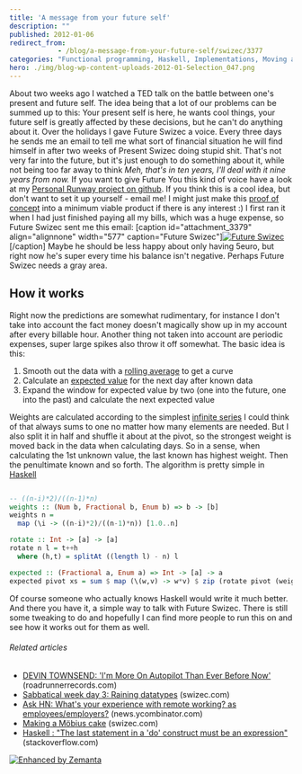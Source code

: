 ```yaml
---
title: 'A message from your future self'
description: ""
published: 2012-01-06
redirect_from: 
            - /blog/a-message-from-your-future-self/swizec/3377
categories: "Functional programming, Haskell, Implementations, Moving average, Programming, Tools, Uncategorized"
hero: ./img/blog-wp-content-uploads-2012-01-Selection_047.png
---
```

About two weeks ago I watched a TED talk on the battle between one&#x27;s present and future self. The idea being that a lot of our problems can be summed up to this: Your present self is here, he wants cool things, your future self is greatly affected by these decisions, but he can&#x27;t do anything about it. Over the holidays I gave Future Swizec a voice. Every three days he sends me an email to tell me what sort of financial situation he will find himself in after two weeks of Present Swizec doing stupid shit. That&#x27;s not very far into the future, but it&#x27;s just enough to do something about it, while not being too far away to think _Meh, that&#x27;s in ten years, I&#x27;ll deal with it nine years from now._ If you want to give Future You this kind of voice have a look at my [Personal Runway project on github](https://github.com/Swizec/Personal-Runway). If you think this is a cool idea, but don&#x27;t want to set it up yourself - email me! I might just make this [proof of concept](http://en.wikipedia.org/wiki/Proof_of_concept "Proof of concept") into a minimum viable product if there is any interest :) I first ran it when I had just finished paying all my bills, which was a huge expense, so Future Swizec sent me this email: \[caption id=&quot;attachment_3379&quot; align=&quot;alignnone&quot; width=&quot;577&quot; caption=&quot;Future Swizec&quot;][![Future Swizec](http://swizec.com/blog/wp-content/uploads/2012/01/Selection_047.png "Future Swizec")](./img/blog-wp-content-uploads-2012-01-Selection_047.png)\[/caption] Maybe he should be less happy about only having 5euro, but right now he&#x27;s super every time his balance isn&#x27;t negative. Perhaps Future Swizec needs a gray area.

## How it works

Right now the predictions are somewhat rudimentary, for instance I don&#x27;t take into account the fact money doesn&#x27;t magically show up in my account after every billable hour. Another thing not taken into account are periodic expenses, super large spikes also throw it off somewhat. The basic idea is this:

1. Smooth out the data with a [rolling average](http://en.wikipedia.org/wiki/Moving_average "Moving average") to get a curve
2. Calculate an [expected value](http://en.wikipedia.org/wiki/Expected_value "Expected value") for the next day after known data
3. Expand the window for expected value by two (one into the future, one into the past) and calculate the next expected value

Weights are calculated according to the simplest [infinite series](http://en.wikipedia.org/wiki/Series_%28mathematics%29 "Series (mathematics)") I could think of that always sums to one no matter how many elements are needed. But I also split it in half and shuffle it about at the pivot, so the strongest weight is moved back in the data when calculating days. So in a sense, when calculating the 1st unknown value, the last known has highest weight. Then the penultimate known and so forth. The algorithm is pretty simple in [Haskell](http://haskell.org "Haskell (programming language)")

```haskell

-- ((n-i)*2)/((n-1)*n)
weights :: (Num b, Fractional b, Enum b) => b -> [b]
weights n =
  map (\i -> ((n-i)*2)/((n-1)*n)) [1.0..n]

rotate :: Int -> [a] -> [a]
rotate n l = t++h
  where (h,t) = splitAt ((length l) - n) l

expected :: (Fractional a, Enum a) => Int -> [a] -> a
expected pivot xs = sum $ map (\(w,v) -> w*v) $ zip (rotate pivot (weights $ fromIntegral $ length xs)) xs
```

Of course someone who actually knows Haskell would write it much better. And there you have it, a simple way to talk with Future Swizec. There is still some tweaking to do and hopefully I can find more people to run this on and see how it works out for them as well.

###### Related articles

- [DEVIN TOWNSEND: &#x27;I&#x27;m More On Autopilot Than Ever Before Now&#x27;](http://www.roadrunnerrecords.com/blabbermouth.net/news.aspx?mode=Article&newsitemID=167732) (roadrunnerrecords.com)
- [Sabbatical week day 3: Raining datatypes](http://swizec.com/blog/sabbatical-week-day-3-raining-datatypes/swizec/3293) (swizec.com)
- [Ask HN: What&#x27;s your experience with remote working? as employees/employers?](http://news.ycombinator.com/item?id=3428195) (news.ycombinator.com)
- [Making a Möbius cake](http://swizec.com/blog/making-a-mobius-cake/ponywithhiccups/2737) (swizec.com)
- [Haskell : &quot;The last statement in a &#x27;do&#x27; construct must be an expression&quot;](http://stackoverflow.com/questions/8664411/haskell-the-last-statement-in-a-do-construct-must-be-an-expression) (stackoverflow.com)

[![Enhanced by Zemanta](http://img.zemanta.com/zemified_e.png?x-id=44227b78-3df1-44c8-9c91-6dde805ece94)](http://www.zemanta.com/ "Enhanced by Zemanta")

